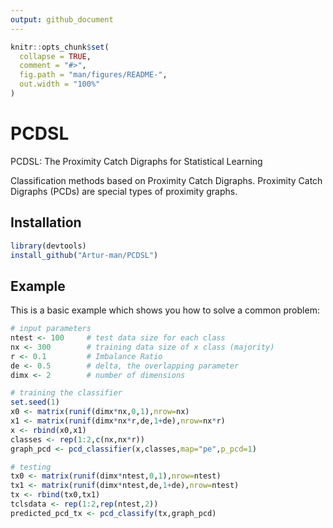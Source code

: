 ```yaml
---
output: github_document
---
```


<!-- README.md is generated from README.Rmd. Please edit that file -->

```r
knitr::opts_chunk$set(
  collapse = TRUE,
  comment = "#>",
  fig.path = "man/figures/README-",
  out.width = "100%"
)
```
# PCDSL

PCDSL: The Proximity Catch Digraphs for Statistical Learning

Classification methods based on Proximity Catch Digraphs. Proximity Catch Digraphs (PCDs) are special types of proximity graphs.

## Installation

``` r
library(devtools)
install_github("Artur-man/PCDSL")
```

## Example

This is a basic example which shows you how to solve a common problem:

```r
# input parameters
ntest <- 100     # test data size for each class
nx <- 300        # training data size of x class (majority)
r <- 0.1         # Imbalance Ratio
de <- 0.5        # delta, the overlapping parameter
dimx <- 2        # number of dimensions

# training the classifier
set.seed(1)
x0 <- matrix(runif(dimx*nx,0,1),nrow=nx)
x1 <- matrix(runif(dimx*nx*r,de,1+de),nrow=nx*r)
x <- rbind(x0,x1)
classes <- rep(1:2,c(nx,nx*r))
graph_pcd <- pcd_classifier(x,classes,map="pe",p_pcd=1)

# testing
tx0 <- matrix(runif(dimx*ntest,0,1),nrow=ntest)
tx1 <- matrix(runif(dimx*ntest,de,1+de),nrow=ntest)
tx <- rbind(tx0,tx1)
tclsdata <- rep(1:2,rep(ntest,2))
predicted_pcd_tx <- pcd_classify(tx,graph_pcd)
```
